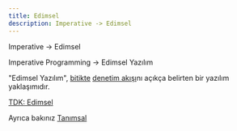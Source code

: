 ```yaml
---
title: Edimsel
description: Imperative -> Edimsel
---
```


Imperative -> Edimsel

Imperative Programming -> Edimsel Yazılım

"Edimsel Yazılım", [bitikte](/tonga/yazilim/bitik) [denetim akışı](/tonga/yazilim/denetim-akışı)nı açıkça belirten bir yazılım yaklaşımıdır.

[TDK: Edimsel](https://sozluk.gov.tr/?ara=edimsel)

Ayrıca bakınız [Tanımsal](/tonga/yazilim/tanımsal)